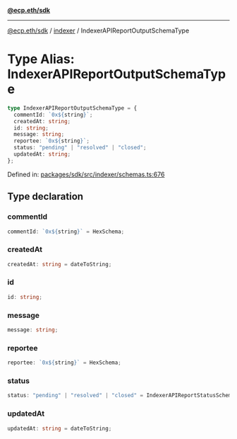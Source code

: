 [**@ecp.eth/sdk**](../../index.mdx)

***

[@ecp.eth/sdk](/sdk-reference/index.mdx) / [indexer](/sdk-reference/indexer/index.mdx) / IndexerAPIReportOutputSchemaType

# Type Alias: IndexerAPIReportOutputSchemaType

```ts
type IndexerAPIReportOutputSchemaType = {
  commentId: `0x${string}`;
  createdAt: string;
  id: string;
  message: string;
  reportee: `0x${string}`;
  status: "pending" | "resolved" | "closed";
  updatedAt: string;
};
```

Defined in: [packages/sdk/src/indexer/schemas.ts:676](https://github.com/ecp-eth/comments-monorepo/blob/main/packages/sdk/src/indexer/schemas.ts#L676)

## Type declaration

### commentId

```ts
commentId: `0x${string}` = HexSchema;
```

### createdAt

```ts
createdAt: string = dateToString;
```

### id

```ts
id: string;
```

### message

```ts
message: string;
```

### reportee

```ts
reportee: `0x${string}` = HexSchema;
```

### status

```ts
status: "pending" | "resolved" | "closed" = IndexerAPIReportStatusSchema;
```

### updatedAt

```ts
updatedAt: string = dateToString;
```
